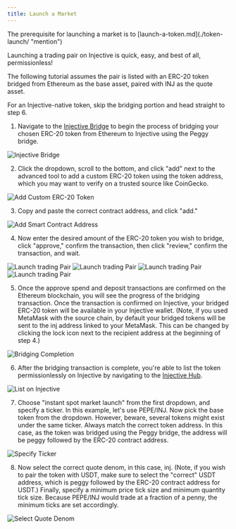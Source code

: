 ```yaml
---
title: Launch a Market
---
```


<Callout icon="info" color="#07C1FF" iconType="regular">
The prerequisite for launching a market is to [launch-a-token.md](./token-launch/ "mention")
</Callout>

Launching a trading pair on Injective is quick, easy, and best of all, permissionless!

The following tutorial assumes the pair is listed with an ERC-20 token bridged from Ethereum as the base asset, paired with INJ as the quote asset.

For an Injective-native token, skip the bridging portion and head straight to step 6.

1. Navigate to the [Injective Bridge](http://bridge.injective.network/) to begin the process of bridging your chosen ERC-20 token from Ethereum to Injective using the Peggy bridge.

![Injective Bridge](</img/Docs - Deposit Peggy.png>)

2. Click the dropdown, scroll to the bottom, and click "add" next to the advanced tool to add a custom ERC-20 token using the token address, which you may want to verify on a trusted source like CoinGecko.

![Add Custom ERC-20 Token](</img/Docs - Deposit From.png>)

3. Copy and paste the correct contract address, and click "add."

![Add Smart Contract Address](</img/Docs - Add and Bridge ERC20.png>)

4. Now enter the desired amount of the ERC-20 token you wish to bridge, click "approve," confirm the transaction, then click "review," confirm the transaction, and wait.

![Launch trading Pair](https://docs.injective.network/assets/images/ltp4-f8f97c3328c04389962ac3deb9b137a9.png) ![Launch trading Pair](https://docs.injective.network/assets/images/ltp6-7812b6fe19b088c68b8d2a9bda8df05c.png) ![Launch trading Pair](https://docs.injective.network/assets/images/ltp7-d83a52c9fc794a2934ea8f2a5371595a.png) ![Launch trading Pair](https://docs.injective.network/assets/images/ltp8-da76aaaa5ee9f233ea47bbcb1f5b53bf.png)

5. Once the approve spend and deposit transactions are confirmed on the Ethereum blockchain, you will see the progress of the bridging transaction. Once the transaction is confirmed on Injective, your bridged ERC-20 token will be available in your Injective wallet. (Note, if you used MetaMask with the source chain, by default your bridged tokens will be sent to the inj address linked to your MetaMask. This can be changed by clicking the lock icon next to the recipient address at the beginning of step 4.)

![Bridging Completion](</img/Docs - Transaction Submitted.png>)

6. After the bridging transaction is complete, you're able to list the token permissionlessly on Injective by navigating to the [Injective Hub](https://injhub.com/proposal/create/).

![List on Injective](</img/Docs - New Proposal.png>)

7. Choose "instant spot market launch" from the first dropdown, and specify a ticker. In this example, let's use PEPE/INJ. Now pick the base token from the dropdown. However, beware, several tokens might exist under the same ticker. Always match the correct token address. In this case, as the token was bridged using the Peggy bridge, the address will be peggy followed by the ERC-20 contract address.

![Specify Ticker](</img/Docs - Select Ticker.png>)

8. Now select the correct quote denom, in this case, inj. (Note, if you wish to pair the token with USDT, make sure to select the "correct" USDT address, which is peggy followed by the ERC-20 contract address for USDT.) Finally, specify a minimum price tick size and minimum quantity tick size. Because PEPE/INJ would trade at a fraction of a penny, the minimum ticks are set accordingly.

![Select Quote Denom](</img/Docs - Quote Denom.png>)
